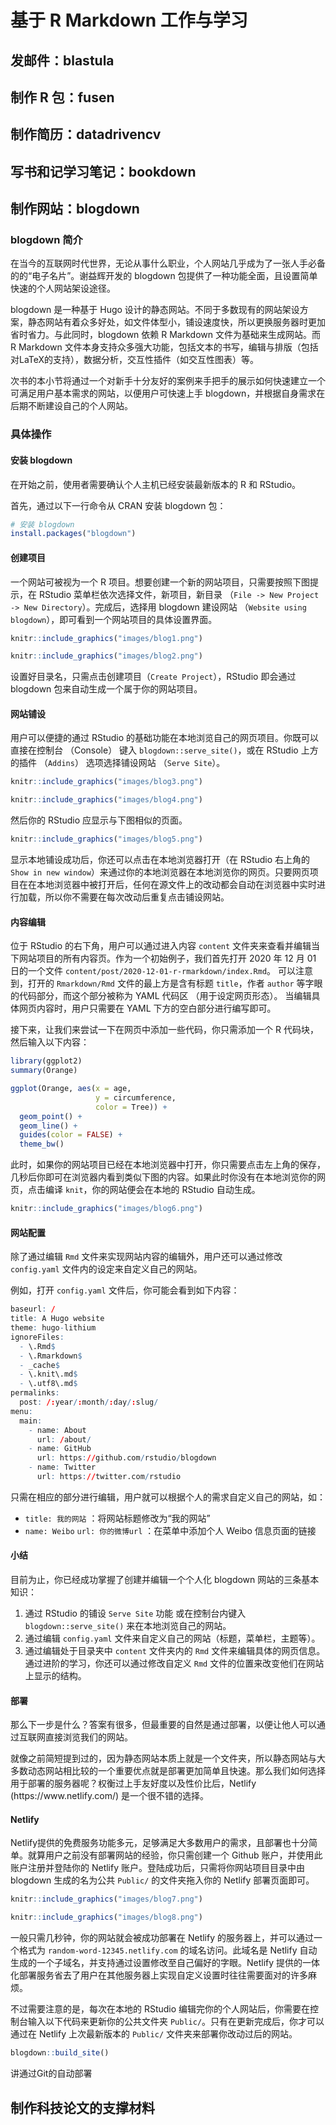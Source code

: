 # 基于 R Markdown 工作与学习 {#rmarkdown-working}

## 发邮件：blastula {#rmarkdown-email}

## 制作 R 包：fusen {#rmarkdown-package}

## 制作简历：datadrivencv {#rmarkdown-cv}

## 写书和记学习笔记：bookdown {#rmarkdown-bookdown}

## 制作网站：blogdown {#rmarkdown-blogdown}

### blogdown 简介 {#blogdown-intro}

在当今的互联网时代世界，无论从事什么职业，个人网站几乎成为了一张人手必备的的“电子名片”。谢益辉开发的 blogdown 包提供了一种功能全面，且设置简单快速的个人网站架设途径。

blogdown 是一种基于 Hugo 设计的静态网站。不同于多数现有的网站架设方案，静态网站有着众多好处，如文件体型小，铺设速度快，所以更换服务器时更加省时省力。与此同时，blogdown 依赖 R Markdown 文件为基础来生成网站。而R Markdown 文件本身支持众多强大功能，包括文本的书写，编辑与排版（包括对LaTeX的支持），数据分析，交互性插件（如交互性图表）等。

次书的本小节将通过一个对新手十分友好的案例来手把手的展示如何快速建立一个可满足用户基本需求的网站，以便用户可快速上手 blogdown，并根据自身需求在后期不断建设自己的个人网站。

### 具体操作 {#blogdown-steps}

#### 安装 blogdown {#steps-install}

在开始之前，使用者需要确认个人主机已经安装最新版本的 R 和 RStudio。

首先，通过以下一行命令从 CRAN 安装 blogdown 包：
```r
# 安装 blogdown
install.packages("blogdown")
```

#### 创建项目 {#steps-project}

一个网站可被视为一个 R 项目。想要创建一个新的网站项目，只需要按照下图提示，在 RStudio 菜单栏依次选择文件，新项目，新目录 （`File -> New Project  -> New Directory`）。完成后，选择用 blogdown 建设网站 （`Website using blogdown`），即可看到一个网站项目的具体设置界面。

```r
knitr::include_graphics("images/blog1.png")
```


```r
knitr::include_graphics("images/blog2.png")
```

设置好目录名，只需点击创建项目（`Create Project`），RStudio 即会通过 blogdown 包来自动生成一个属于你的网站项目。

#### 网站铺设 {#steps-serve}

用户可以便捷的通过 RStudio 的基础功能在本地浏览自己的网页项目。你既可以直接在控制台 （Console） 键入 `blogdown::serve_site()`，或在 RStudio 上方的插件 （`Addins`） 选项选择铺设网站 （`Serve Site`）。

```r
knitr::include_graphics("images/blog3.png")
```

```r
knitr::include_graphics("images/blog4.png")
```

然后你的 RStudio 应显示与下图相似的页面。

```r
knitr::include_graphics("images/blog5.png")
```

显示本地铺设成功后，你还可以点击在本地浏览器打开（在 RStudio 右上角的 `Show in new window`）来通过你的本地浏览器在本地浏览你的网页。只要网页项目在在本地浏览器中被打开后，任何在源文件上的改动都会自动在浏览器中实时进行加载，所以你不需要在每次改动后重复点击铺设网站。

#### 内容编辑 {#steps-edit}

位于 RStudio 的右下角，用户可以通过进入内容 `content` 文件夹来查看并编辑当下网站项目的所有内容页。作为一个初始例子，我们首先打开 2020 年 12 月 01 日的一个文件 `content/post/2020-12-01-r-rmarkdown/index.Rmd`。 可以注意到，打开的 `Rmarkdown/Rmd` 文件的最上方是含有标题 `title`，作者 `author` 等字眼的代码部分，而这个部分被称为 YAML 代码区 （用于设定网页形态）。 当编辑具体网页内容时，用户只需要在 YAML 下方的空白部分进行编写即可。

接下来，让我们来尝试一下在网页中添加一些代码，你只需添加一个 R 代码块，然后输入以下内容：

```r
library(ggplot2)
summary(Orange)

ggplot(Orange, aes(x = age, 
                   y = circumference, 
                   color = Tree)) +
  geom_point() +
  geom_line() +
  guides(color = FALSE) +
  theme_bw()
```

此时，如果你的网站项目已经在本地浏览器中打开，你只需要点击左上角的保存，几秒后你即可在浏览器内看到类似下图的内容。如果此时你没有在本地浏览你的网页，点击编译 `knit`，你的网站便会在本地的 RStudio 自动生成。

```r
knitr::include_graphics("images/blog6.png")
```


#### 网站配置 {#steps-configure}

除了通过编辑 `Rmd` 文件来实现网站内容的编辑外，用户还可以通过修改 `config.yaml` 文件内的设定来自定义自己的网站。

例如，打开 `config.yaml` 文件后，你可能会看到如下内容：

```r
baseurl: /
title: A Hugo website
theme: hugo-lithium
ignoreFiles:
  - \.Rmd$
  - \.Rmarkdown$
  - _cache$
  - \.knit\.md$
  - \.utf8\.md$
permalinks:
  post: /:year/:month/:day/:slug/
menu:
  main:
    - name: About
      url: /about/
    - name: GitHub
      url: https://github.com/rstudio/blogdown
    - name: Twitter
      url: https://twitter.com/rstudio
```

只需在相应的部分进行编辑，用户就可以根据个人的需求自定义自己的网站，如：

- `title: 我的网站` ：将网站标题修改为“我的网站”
- `name: Weibo` `url: 你的微博url` ：在菜单中添加个人 Weibo 信息页面的链接

#### 小结 {#steps-summary}

目前为止，你已经成功掌握了创建并编辑一个个人化 blogdown 网站的三条基本知识：

1. 通过 RStudio 的铺设 `Serve Site` 功能 或在控制台内键入 `blogdown::serve_site()` 来在本地浏览自己的网站。
2. 通过编辑 `config.yaml` 文件来自定义自己的网站（标题，菜单栏，主题等）。
3. 通过编辑处于目录夹中 `content` 文件夹内的 `Rmd` 文件来编辑具体的网页信息。通过进阶的学习，你还可以通过修改自定义 `Rmd` 文件的位置来改变他们在网站上显示的结构。

#### 部署 {#steps-deploy}

那么下一步是什么？答案有很多，但最重要的自然是通过部署，以便让他人可以通过互联网直接浏览我们的网站。

就像之前简短提到过的，因为静态网站本质上就是一个文件夹，所以静态网站与大多数动态网站相比较的一个重要优点就是部署更加简单且快速。那么我们如何选择用于部署的服务器呢？权衡过上手友好度以及性价比后，Netlify (https://www.netlify.com/) 是一个很不错的选择。

#### Netlify {#steps-netlify}

Netlify提供的免费服务功能多元，足够满足大多数用户的需求，且部署也十分简单。就算用户之前没有部署网站的经验，你只需创建一个 Github 账户，并使用此账户注册并登陆你的 Netlify 账户。登陆成功后，只需将你网站项目目录中由 blogdown 生成的名为公共 `Public/` 的文件夹拖入你的 Netlify 部署页面即可。

```r
knitr::include_graphics("images/blog7.png")
```

```r
knitr::include_graphics("images/blog8.png")
```

一般只需几秒钟，你的网站就会被成功部署在 Netlify 的服务器上，并可以通过一个格式为 `random-word-12345.netlify.com` 的域名访问。此域名是 Netlify 自动生成的一个子域名，并支持通过设置修改至自己偏好的字眼。Netlify 提供的一体化部署服务省去了用户在其他服务器上实现自定义设置时往往需要面对的许多麻烦。

不过需要注意的是，每次在本地的 RStudio 编辑完你的个人网站后，你需要在控制台输入以下代码来更新你的公共文件夹  `Public/`。只有在更新完成后，你才可以通过在 Netlify 上次最新版本的 `Public/` 文件夹来部署你改动过后的网站。

```r
blogdown::build_site()
```

讲通过Git的自动部署

## 制作科技论文的支撑材料 {#rmarkdown-paper}

